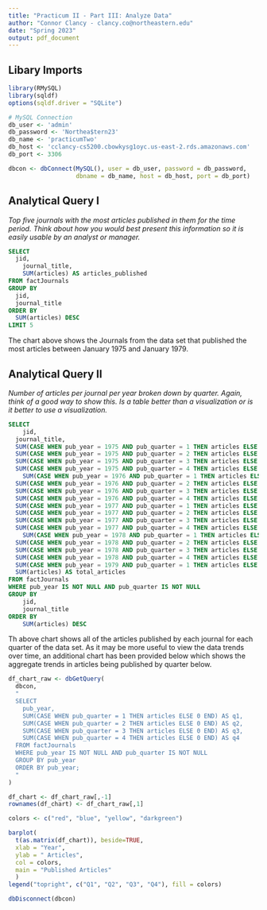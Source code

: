 ```yaml
---
title: "Practicum II - Part III: Analyze Data"
author: "Connor Clancy - clancy.co@northeastern.edu"
date: "Spring 2023"
output: pdf_document
---
```


## Libary Imports
```r
library(RMySQL)
library(sqldf)
options(sqldf.driver = "SQLite")
```

```r
# MySQL Connection
db_user <- 'admin'
db_password <- 'Northea$tern23'
db_name <- 'practicumTwo'
db_host <- 'cclancy-cs5200.cbowkysg1oyc.us-east-2.rds.amazonaws.com'
db_port <- 3306

dbcon <- dbConnect(MySQL(), user = db_user, password = db_password,
                   dbname = db_name, host = db_host, port = db_port)
```

## Analytical Query I 
_*Top five journals with the most articles published in them for the time period. Think about how you would best present this information so it is easily usable by an analyst or manager.*_

```sql
SELECT 
  jid, 
	journal_title, 
	SUM(articles) AS articles_published
FROM factJournals
GROUP BY 
  jid, 
  journal_title 
ORDER BY 
  SUM(articles) DESC
LIMIT 5
```

The chart above shows the Journals from the data set that published the most articles between January 1975 and  January 1979. 

## Analytical Query II 
_*Number of articles per journal per year broken down by quarter. Again, think of a good way to show this. Is a table better than a visualization or is it better to use a visualization.*_

```sql
SELECT 
	jid, 
  journal_title, 
  SUM(CASE WHEN pub_year = 1975 AND pub_quarter = 1 THEN articles ELSE 0 END) AS '1975-1',
  SUM(CASE WHEN pub_year = 1975 AND pub_quarter = 2 THEN articles ELSE 0 END) AS '1975-2',
  SUM(CASE WHEN pub_year = 1975 AND pub_quarter = 3 THEN articles ELSE 0 END) AS '1975-3',
  SUM(CASE WHEN pub_year = 1975 AND pub_quarter = 4 THEN articles ELSE 0 END) AS '1975-4',
	SUM(CASE WHEN pub_year = 1976 AND pub_quarter = 1 THEN articles ELSE 0 END) AS '1976-1',
  SUM(CASE WHEN pub_year = 1976 AND pub_quarter = 2 THEN articles ELSE 0 END) AS '1976-2',
  SUM(CASE WHEN pub_year = 1976 AND pub_quarter = 3 THEN articles ELSE 0 END) AS '1976-3',
  SUM(CASE WHEN pub_year = 1976 AND pub_quarter = 4 THEN articles ELSE 0 END) AS '1976-4',
  SUM(CASE WHEN pub_year = 1977 AND pub_quarter = 1 THEN articles ELSE 0 END) AS '1977-1',
  SUM(CASE WHEN pub_year = 1977 AND pub_quarter = 2 THEN articles ELSE 0 END) AS '1977-2',
  SUM(CASE WHEN pub_year = 1977 AND pub_quarter = 3 THEN articles ELSE 0 END) AS '1977-3',
  SUM(CASE WHEN pub_year = 1977 AND pub_quarter = 4 THEN articles ELSE 0 END) AS '1977-4',
	SUM(CASE WHEN pub_year = 1978 AND pub_quarter = 1 THEN articles ELSE 0 END) AS '1978-1',
  SUM(CASE WHEN pub_year = 1978 AND pub_quarter = 2 THEN articles ELSE 0 END) AS '1978-2',
  SUM(CASE WHEN pub_year = 1978 AND pub_quarter = 3 THEN articles ELSE 0 END) AS '1978-3',
  SUM(CASE WHEN pub_year = 1978 AND pub_quarter = 4 THEN articles ELSE 0 END) AS '1978-4',
  SUM(CASE WHEN pub_year = 1979 AND pub_quarter = 1 THEN articles ELSE 0 END) AS '1979-1',
  SUM(articles) AS total_articles
FROM factJournals 
WHERE pub_year IS NOT NULL AND pub_quarter IS NOT NULL
GROUP BY 
	jid, 
    journal_title
ORDER BY 
	SUM(articles) DESC
```

Th above chart shows all of the articles published by each journal for each quarter of the data set.  As it may be more useful to view the data trends over time, an additional chart has been provided below which shows the aggregate trends in articles being published by quarter below. 

```r
df_chart_raw <- dbGetQuery(
  dbcon, 
  "
  SELECT 
  	pub_year, 
  	SUM(CASE WHEN pub_quarter = 1 THEN articles ELSE 0 END) AS q1,
    SUM(CASE WHEN pub_quarter = 2 THEN articles ELSE 0 END) AS q2,
    SUM(CASE WHEN pub_quarter = 3 THEN articles ELSE 0 END) AS q3,
    SUM(CASE WHEN pub_quarter = 4 THEN articles ELSE 0 END) AS q4
  FROM factJournals 
  WHERE pub_year IS NOT NULL AND pub_quarter IS NOT NULL
  GROUP BY pub_year
  ORDER BY pub_year;
  "
)

df_chart <- df_chart_raw[,-1]
rownames(df_chart) <- df_chart_raw[,1]

colors <- c("red", "blue", "yellow", "darkgreen")

barplot(
  t(as.matrix(df_chart)), beside=TRUE, 
  xlab = "Year", 
  ylab = " Articles", 
  col = colors, 
  main = "Published Articles"
  )
legend("topright", c("Q1", "Q2", "Q3", "Q4"), fill = colors)
```
```r
dbDisconnect(dbcon)
```









